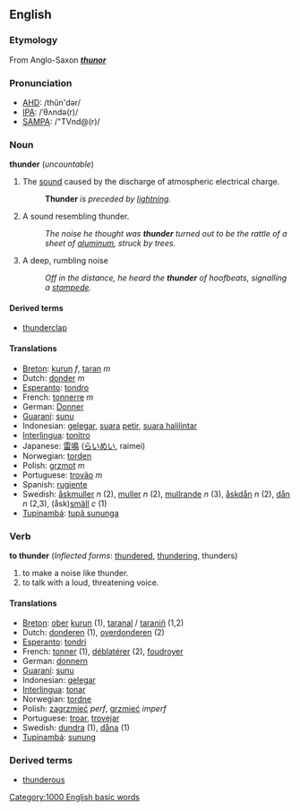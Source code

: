 ==English==
===Etymology===
From Anglo-Saxon '''''[[thunor]]'''''

=== Pronunciation ===
*[[w:AHD|AHD]]: /thŭn'dər/
*[[w:IPA|IPA]]: /ˈθʌndə(r)/
*[[w:SAMPA|SAMPA]]: /"TVnd@(r)/

===Noun===
'''thunder''' (''uncountable'')

#The [[sound]] caused by the discharge of atmospheric electrical charge. 
#:'''Thunder''' ''is preceded by [[lightning]].''
#A sound resembling thunder. 
#:''The noise he thought was '''thunder''' turned out to be the rattle of a sheet of [[aluminum]], struck by trees.''
#A deep, rumbling noise 
#:''Off in the distance, he heard the '''thunder''' of hoofbeats, signalling a [[stampede]].''

====Derived terms====
*[[thunderclap]]

====Translations====
*[[Breton]]: [[kurun]] ''f'', [[taran]] ''m''
*Dutch: [[donder]] ''m''
*[[Esperanto]]: [[tondro]]
*French: [[tonnerre]] ''m''
*German: [[Donner]]
*[[Guaraní]]: [[sunu]]
*Indonesian: [[gelegar]], [[suara]] [[petir]], [[suara halilintar]]
*[[Interlingua]]: [[tonitro]]
*Japanese: [[雷鳴]] ([[らいめい]], raimei)
*Norwegian: [[torden]]
*Polish: [[grzmot]] ''m''
*Portuguese: [[trovão]] ''m''
*Spanish: [[rugiente]]
*Swedish: [[åskmuller]] ''n'' (2), [[muller]] ''n'' (2), [[mullrande]] ''n'' (3), [[åskdån]] ''n'' (2), [[dån]] ''n'' (2,3), (åsk)[[smäll]] ''c'' (1)
*[[Tupinambá]]: [[tupã sununga]]

===Verb===
'''to thunder''' (''Inflected forms'': [[thundered]], [[thundering]], thunders)

#to make a noise like thunder.
#to talk with a loud, threatening voice.

====Translations====
*[[Breton]]: [[ober]] [[kurun]] (1), [[taranal]] / [[taraniñ]] (1,2)
*Dutch: [[donderen]] (1), [[overdonderen]] (2)
*[[Esperanto]]: [[tondri]]
*French: [[tonner]] (1), [[déblatérer]] (2), [[foudroyer]]
*German: [[donnern]]
*[[Guaraní]]: [[sunu]]
*Indonesian: [[gelegar]]
*[[Interlingua]]: [[tonar]]
*Norwegian: [[tordne]]
*Polish: [[zagrzmieć]] ''perf'', [[grzmieć]] ''imperf''
*Portuguese: [[troar]], [[trovejar]]
*Swedish: [[dundra]] (1), [[dåna]] (1)
*[[Tupinambá]]: [[sunung]]

===Derived terms===
*[[thunderous]]

[[Category:1000 English basic words]]